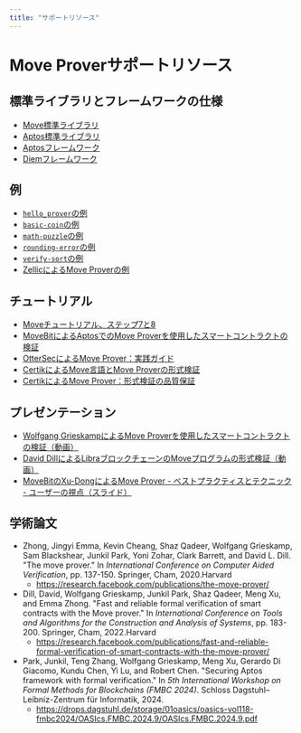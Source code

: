 ```yaml
---
title: "サポートリソース"
---
```


# Move Proverサポートリソース

## 標準ライブラリとフレームワークの仕様

- [Move標準ライブラリ](https://github.com/aptos-labs/aptos-core/tree/main/aptos-move/framework/move-stdlib)
- [Aptos標準ライブラリ](https://github.com/aptos-labs/aptos-core/tree/main/aptos-move/framework/aptos-stdlib)
- [Aptosフレームワーク](https://github.com/aptos-labs/aptos-core/tree/main/aptos-move/framework/aptos-framework)
- [Diemフレームワーク](https://github.com/move-language/move/tree/main/language/documentation/examples/diem-framework/move-packages/DPN)

## 例

- [`hello_prover`の例](https://github.com/aptos-labs/aptos-core/tree/main/aptos-move/move-examples/hello_prover)
- [`basic-coin`の例](https://github.com/move-language/move/tree/main/language/documentation/examples/experimental/basic-coin)
- [`math-puzzle`の例](https://github.com/move-language/move/tree/main/language/documentation/examples/experimental/math-puzzle)
- [`rounding-error`の例](https://github.com/move-language/move/tree/main/language/documentation/examples/experimental/rounding-error)
- [`verify-sort`の例](https://github.com/move-language/move/tree/main/language/documentation/examples/experimental/verify-sort)
- [ZellicによるMove Proverの例](https://github.com/zellic/move-prover-examples)

## チュートリアル

- [Moveチュートリアル、ステップ7と8](https://github.com/aptos-labs/aptos-core/tree/main/aptos-move/move-examples/move-tutorial#step-7--use-the-move-prover)
- [MoveBitによるAptosでのMove Proverを使用したスマートコントラクトの検証](https://www.movebit.xyz/blog/post/move-prover-tutorial-part-1.html)
- [OtterSecによるMove Prover：実践ガイド](https://osec.io/blog/2022-09-16-move-prover)
- [CertikによるMove言語とMove Proverの形式検証](https://www.certik.com/resources/blog/2wSOZ3mC55AB6CYol6Q2rP-formal-verification-the-move-language-and-the-move-prover)
- [CertikによるMove Prover：形式検証の品質保証](https://www.certik.com/resources/blog/1NygvVeqIwhbUk1U1q3vJF-the-move-prover-quality-assurance-of-formal-verification)

## プレゼンテーション

- [Wolfgang GrieskampによるMove Proverを使用したスマートコントラクトの検証（動画）](https://drive.google.com/file/d/1DpI-rQ25Kq1jqMGioLgVrG3YuCqJHVMm/view?usp=share_link)
- [David DillによるLibraブロックチェーンのMoveプログラムの形式検証（動画）](https://www.fields.utoronto.ca/talks/Formal-verification-Move-programs-Libra-blockchain)
- [MoveBitのXu-DongによるMove Prover - ベストプラクティスとテクニック - ユーザーの視点（スライド）](https://docs.google.com/presentation/d/1SuV0m5gGxSN9SaLdj9lLmTjspJ2xN1TOWgnwvdWbKEY/edit?usp=sharing)

## 学術論文

- Zhong, Jingyi Emma, Kevin Cheang, Shaz Qadeer, Wolfgang Grieskamp,
Sam Blackshear, Junkil Park, Yoni Zohar, Clark Barrett, and David L. Dill.
"The move prover." In _International Conference on Computer Aided Verification_,
pp. 137-150. Springer, Cham, 2020.Harvard
  - https://research.facebook.com/publications/the-move-prover/
- Dill, David, Wolfgang Grieskamp, Junkil Park, Shaz Qadeer, Meng Xu, and Emma
Zhong. "Fast and reliable formal verification of smart contracts with the Move
prover." In _International Conference on Tools and Algorithms for the
Construction and Analysis of Systems_, pp. 183-200. Springer, Cham, 2022.Harvard
  - https://research.facebook.com/publications/fast-and-reliable-formal-verification-of-smart-contracts-with-the-move-prover/
- Park, Junkil, Teng Zhang, Wolfgang Grieskamp, Meng Xu, Gerardo Di Giacomo, Kundu Chen, Yi Lu, and Robert Chen. "Securing Aptos framework with formal verification." In _5th International Workshop on Formal Methods for Blockchains (FMBC 2024)_. Schloss Dagstuhl–Leibniz-Zentrum für Informatik, 2024.
  - https://drops.dagstuhl.de/storage/01oasics/oasics-vol118-fmbc2024/OASIcs.FMBC.2024.9/OASIcs.FMBC.2024.9.pdf  
